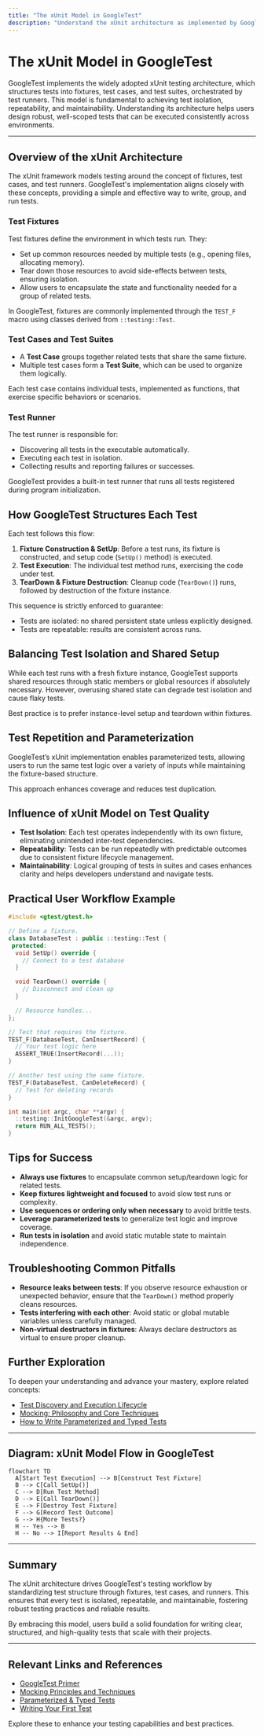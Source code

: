 ```yaml
---
title: "The xUnit Model in GoogleTest"
description: "Understand the xUnit architecture as implemented by GoogleTest: fixture-based test cases, test suites, and test runners. Learn how this model informs every test’s structure and influences test isolation, repeatability, and maintainability."
---
```


# The xUnit Model in GoogleTest

GoogleTest implements the widely adopted xUnit testing architecture, which structures tests into fixtures, test cases, and test suites, orchestrated by test runners. This model is fundamental to achieving test isolation, repeatability, and maintainability. Understanding its architecture helps users design robust, well-scoped tests that can be executed consistently across environments.

---

## Overview of the xUnit Architecture

The xUnit framework models testing around the concept of fixtures, test cases, and test runners. GoogleTest's implementation aligns closely with these concepts, providing a simple and effective way to write, group, and run tests.

### Test Fixtures

Test fixtures define the environment in which tests run. They:

- Set up common resources needed by multiple tests (e.g., opening files, allocating memory).
- Tear down those resources to avoid side-effects between tests, ensuring isolation.
- Allow users to encapsulate the state and functionality needed for a group of related tests.

In GoogleTest, fixtures are commonly implemented through the `TEST_F` macro using classes derived from `::testing::Test`.


### Test Cases and Test Suites

- A **Test Case** groups together related tests that share the same fixture.
- Multiple test cases form a **Test Suite**, which can be used to organize them logically.

Each test case contains individual tests, implemented as functions, that exercise specific behaviors or scenarios.

### Test Runner

The test runner is responsible for:

- Discovering all tests in the executable automatically.
- Executing each test in isolation.
- Collecting results and reporting failures or successes.

GoogleTest provides a built-in test runner that runs all tests registered during program initialization.


## How GoogleTest Structures Each Test

Each test follows this flow:

1. **Fixture Construction & SetUp**: Before a test runs, its fixture is constructed, and setup code (`SetUp()` method) is executed.
2. **Test Execution**: The individual test method runs, exercising the code under test.
3. **TearDown & Fixture Destruction**: Cleanup code (`TearDown()`) runs, followed by destruction of the fixture instance.

This sequence is strictly enforced to guarantee:

- Tests are isolated: no shared persistent state unless explicitly designed.
- Tests are repeatable: results are consistent across runs.


## Balancing Test Isolation and Shared Setup

While each test runs with a fresh fixture instance, GoogleTest supports shared resources through static members or global resources if absolutely necessary. However, overusing shared state can degrade test isolation and cause flaky tests.

Best practice is to prefer instance-level setup and teardown within fixtures.


## Test Repetition and Parameterization

GoogleTest’s xUnit implementation enables parameterized tests, allowing users to run the same test logic over a variety of inputs while maintaining the fixture-based structure.

This approach enhances coverage and reduces test duplication.


## Influence of xUnit Model on Test Quality

- **Test Isolation**: Each test operates independently with its own fixture, eliminating unintended inter-test dependencies.
- **Repeatability**: Tests can be run repeatedly with predictable outcomes due to consistent fixture lifecycle management.
- **Maintainability**: Logical grouping of tests in suites and cases enhances clarity and helps developers understand and navigate tests.


## Practical User Workflow Example

```cpp
#include <gtest/gtest.h>

// Define a fixture.
class DatabaseTest : public ::testing::Test {
 protected:
  void SetUp() override {
    // Connect to a test database
  }

  void TearDown() override {
    // Disconnect and clean up
  }

  // Resource handles...
};

// Test that requires the fixture.
TEST_F(DatabaseTest, CanInsertRecord) {
  // Your test logic here
  ASSERT_TRUE(InsertRecord(...));
}

// Another test using the same fixture.
TEST_F(DatabaseTest, CanDeleteRecord) {
  // Test for deleting records
}

int main(int argc, char **argv) {
  ::testing::InitGoogleTest(&argc, argv);
  return RUN_ALL_TESTS();
}
```


## Tips for Success

- **Always use fixtures** to encapsulate common setup/teardown logic for related tests.
- **Keep fixtures lightweight and focused** to avoid slow test runs or complexity.
- **Use sequences or ordering only when necessary** to avoid brittle tests.
- **Leverage parameterized tests** to generalize test logic and improve coverage.
- **Run tests in isolation** and avoid static mutable state to maintain independence.


## Troubleshooting Common Pitfalls

- **Resource leaks between tests**: If you observe resource exhaustion or unexpected behavior, ensure that the `TearDown()` method properly cleans resources.
- **Tests interfering with each other**: Avoid static or global mutable variables unless carefully managed.
- **Non-virtual destructors in fixtures**: Always declare destructors as virtual to ensure proper cleanup.


## Further Exploration

To deepen your understanding and advance your mastery, explore related concepts:

- [Test Discovery and Execution Lifecycle](/concepts/testing-architecture/test-discovery-lifecycle)
- [Mocking: Philosophy and Core Techniques](/concepts/testing-architecture/mocking-principles)
- [How to Write Parameterized and Typed Tests](/guides/writing-and-structuring-tests/parameterized-tests)

---

## Diagram: xUnit Model Flow in GoogleTest

```mermaid
flowchart TD
  A[Start Test Execution] --> B[Construct Test Fixture]
  B --> C[Call SetUp()]
  C --> D[Run Test Method]
  D --> E[Call TearDown()]
  E --> F[Destroy Test Fixture]
  F --> G[Record Test Outcome]
  G --> H{More Tests?}
  H -- Yes --> B
  H -- No --> I[Report Results & End]
```

---

## Summary

The xUnit architecture drives GoogleTest's testing workflow by standardizing test structure through fixtures, test cases, and runners. This ensures that every test is isolated, repeatable, and maintainable, fostering robust testing practices and reliable results.

By embracing this model, users build a solid foundation for writing clear, structured, and high-quality tests that scale with their projects.

---

## Relevant Links and References

- [GoogleTest Primer](https://github.com/google/googletest/blob/main/docs/primer.md)
- [Mocking Principles and Techniques](https://google.github.io/googletest/concepts/testing-architecture/mocking-principles)
- [Parameterized & Typed Tests](https://google.github.io/googletest/guides/parameterized_tests.html)
- [Writing Your First Test](https://google.github.io/googletest/guides/getting-started/writing-your-first-test)

Explore these to enhance your testing capabilities and best practices.
